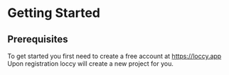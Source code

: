# Getting Started

## Prerequisites

To get started you first need to create a free account at https://loccy.app
Upon registration loccy will create a new project for you.
